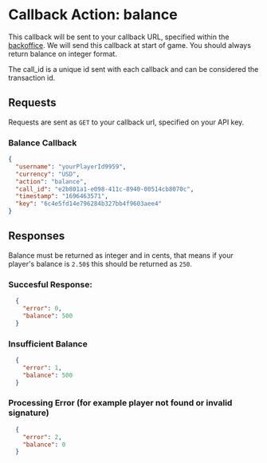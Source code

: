 # Callback Action: balance
This callback will be sent to your callback URL, specified within the [backoffice](/2-backoffice). We will send this callback at start of game. You should always return balance on integer format.

The call_id is a unique id sent with each callback and can be considered the transaction id.

## Requests
Requests are sent as `GET` to your callback url, specified on your API key.
### Balance Callback
```json
{
  "username": "yourPlayerId9959",
  "currency": "USD",
  "action": "balance",
  "call_id": "e2b801a1-e098-411c-8940-00514cb8070c",
  "timestamp": "1696463571",
  "key": "6c4e5fd14e796284b327bb4f9603aee4"
}
```

## Responses
Balance must be returned as integer and in cents, that means if your player's balance is `2.50$` this should be returned as `250`.
### Succesful Response:
```json
  {
    "error": 0,
    "balance": 500
  }
```

### Insufficient Balance
```json
  {
    "error": 1,
    "balance": 500
  }
```

### Processing Error (for example player not found or invalid signature)
```json
  {
    "error": 2,
    "balance": 0
  }
```
